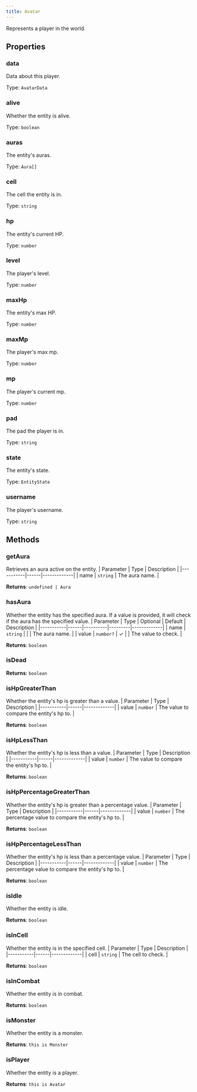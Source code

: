 ```yaml
---
title: Avatar
---
```



Represents a player in the world.


## Properties
### data
Data about this player.

Type: `AvatarData`

### alive <Badge text="Getter" size="small" />	
Whether the entity is alive.

Type: `boolean`

### auras <Badge text="Getter" size="small" />	
The entity's auras.

Type: `Aura[]`

### cell <Badge text="Getter" size="small" />	
The cell the entity is in.

Type: `string`

### hp <Badge text="Getter" size="small" />	
The entity's current HP.

Type: `number`

### level <Badge text="Getter" size="small" />	
The player's level.

Type: `number`

### maxHp <Badge text="Getter" size="small" />	
The entity's max HP.

Type: `number`

### maxMp <Badge text="Getter" size="small" />	
The player's max mp.

Type: `number`

### mp <Badge text="Getter" size="small" />	
The player's current mp.

Type: `number`

### pad <Badge text="Getter" size="small" />	
The pad the player is in.

Type: `string`

### state <Badge text="Getter" size="small" />	
The entity's state.

Type: `EntityState`

### username <Badge text="Getter" size="small" />	
The player's username.

Type: `string`

## Methods

### getAura
Retrieves an aura active on the entity.
| Parameter | Type | Description |
|-----------|------|-------------|
| name | `string` | The aura name. |

**Returns**: `undefined | Aura`

### hasAura
Whether the entity has the specified aura. If a value is provided,
it will check if the aura has the specified value.
| Parameter | Type | Optional | Default | Description |
|-----------|------|----------|---------|-------------|
| name | `string` |  |  | The aura name. |
| value | `number?` | ✓ |  | The value to check. |

**Returns**: `boolean`

### isDead

**Returns**: `boolean`

### isHpGreaterThan
Whether the entity's hp is greater than a value.
| Parameter | Type | Description |
|-----------|------|-------------|
| value | `number` | The value to compare the entity's hp to. |

**Returns**: `boolean`

### isHpLessThan
Whether the entity's hp is less than a value.
| Parameter | Type | Description |
|-----------|------|-------------|
| value | `number` | The value to compare the entity's hp to. |

**Returns**: `boolean`

### isHpPercentageGreaterThan
Whether the entity's hp is greater than a percentage value.
| Parameter | Type | Description |
|-----------|------|-------------|
| value | `number` | The percentage value to compare the entity's hp to. |

**Returns**: `boolean`

### isHpPercentageLessThan
Whether the entity's hp is less than a percentage value.
| Parameter | Type | Description |
|-----------|------|-------------|
| value | `number` | The percentage value to compare the entity's hp to. |

**Returns**: `boolean`

### isIdle
Whether the entity is idle.

**Returns**: `boolean`

### isInCell
Whether the entity is in the specified cell.
| Parameter | Type | Description |
|-----------|------|-------------|
| cell | `string` | The cell to check. |

**Returns**: `boolean`

### isInCombat
Whether the entity is in combat.

**Returns**: `boolean`

### isMonster
Whether the entity is a monster.

**Returns**: `this is Monster`

### isPlayer
Whether the entity is a player.

**Returns**: `this is Avatar`
